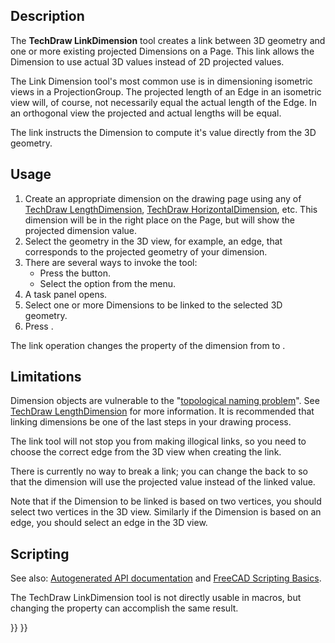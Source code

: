 <languages/>
<translate>

<!--T:19-->
{{Docnav
|[[TechDraw_DimensionRepair|DimensionRepair]]
|[[TechDraw_Hatch|Hatch]]
|[[TechDraw_Workbench|TechDraw]]
|IconL=TechDraw_DimensionRepair.svg
|IconR=TechDraw_Hatch.svg
|IconC=Workbench_TechDraw.svg
}}

<!--T:24-->
{{VeryImportantMessage|The '''TechDraw LinkDimension''' tool is '''[https://en.wikipedia.org/wiki/Deprecation DEPRECATED]''' and will be removed in a future version. It should only be used with old (< v0.19) FreeCAD versions and files.<br>
In newer versions the [[TechDraw_DimensionRepair|TechDraw DimensionRepair]] tool should be used to change both 2D and 3D references.}}

<!--T:1-->
{{GuiCommand
|Name=TechDraw LinkDimension
|MenuLocation=TechDraw → Dimensions → Link Dimension to 3D Geometry
|Workbenches=[[TechDraw_Workbench|TechDraw]]
|SeeAlso=[[TechDraw_View|TechDraw View]], [[TechDraw_ProjectionGroup|TechDraw ProjectionGroup]]
}}

==Description== <!--T:2-->

<!--T:8-->
The '''TechDraw LinkDimension''' tool creates a link between 3D geometry and one or more existing projected Dimensions on a Page. This link allows the Dimension to use actual 3D values instead of 2D projected values.

<!--T:22-->
The Link Dimension tool's most common use is in dimensioning isometric views in a ProjectionGroup. The projected length of an Edge in an isometric view will, of course, not necessarily equal the actual length of the Edge. In an orthogonal view the projected and actual lengths will be equal.

<!--T:23-->
The link instructs the Dimension to compute it's value directly from the 3D geometry.

==Usage== <!--T:3-->

<!--T:9-->
# Create an appropriate dimension on the drawing page using any of [[TechDraw_LengthDimension|TechDraw LengthDimension]], [[TechDraw_HorizontalDimension|TechDraw HorizontalDimension]], etc. This dimension will be in the right place on the Page, but will show the projected dimension value.
# Select the geometry in the 3D view, for example, an edge, that corresponds to the projected geometry of your dimension.
# There are several ways to invoke the tool:
#* Press the {{Button|[[Image:TechDraw_LinkDimension.svg|16px]] [[TechDraw_LinkDimension|Link Dimension to 3D Geometry]]}} button.
#* Select the {{MenuCommand|TechDraw → Dimensions → [[Image:TechDraw_LinkDimension.svg|16px]] Link Dimension to 3D Geometry}} option from the menu.
# A task panel opens.
# Select one or more Dimensions to be linked to the selected 3D geometry.
# Press {{Button|OK}}.

<!--T:10-->
The link operation changes the {{PropertyData|MeasureType}} property of the dimension from {{incode|Projected}} to {{incode|True}}.

==Limitations== <!--T:7-->

<!--T:11-->
Dimension objects are vulnerable to the "[[Topological_naming_problem|topological naming problem]]". See [[TechDraw_LengthDimension|TechDraw LengthDimension]] for more information. It is recommended that linking dimensions be one of the last steps in your drawing process.

<!--T:12-->
The link tool will not stop you from making illogical links, so you need to choose the correct edge from the 3D view when creating the link.

<!--T:13-->
There is currently no way to break a link; you can change the {{PropertyData|MeasureType}} back to {{incode|Projected}} so that the dimension will use the projected value instead of the linked value.

<!--T:21-->
Note that if the Dimension to be linked is based on two vertices, you should select two vertices in the 3D view. Similarly if the Dimension is based on an edge, you should select an edge in the 3D view.

==Scripting== <!--T:6-->

<!--T:15-->
See also: [https://freecad.github.io/SourceDoc/ Autogenerated API documentation] and [[FreeCAD_Scripting_Basics|FreeCAD Scripting Basics]].

<!--T:25-->
The TechDraw LinkDimension tool is not directly usable in macros, but changing the {{PropertyData|References 3D}} property can accomplish the same result.


<!--T:20-->
{{Docnav
|[[TechDraw_DimensionRepair|DimensionRepair]]
|[[TechDraw_Hatch|Hatch]]
|[[TechDraw_Workbench|TechDraw]]
|IconL=TechDraw_DimensionRepair.svg
|IconR=TechDraw_Hatch.svg
|IconC=Workbench_TechDraw.svg
}}

</translate>
{{TechDraw_Tools_navi{{#translation:}}}}
{{Userdocnavi{{#translation:}}}}